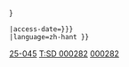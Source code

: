 {{cite journal
 |url=http://shell.sinica.edu.tw/chinese/documentquery_c.php?No=000282
 |author1=[[李彥錚]] |author2=[[巫文隆]] |year=1998
 |title=The Cyclophorids fauna of Taiwan（台灣山蝸牛動物誌）
 |journal=[[貝類學報]] |publisher=[[中華民國貝類學會]]
 |volume=25
 |pages={{{page|{{{pages|45-78}}}}}}
 |access-date={{{access-date|{{{accessdate|2020-12-04}}}}}}
 |language=zh-hant }}<noinclude>


[[Category:貝類學報文獻|25-045]]
[[Category:台灣貝類資料庫參考文獻| T:SD 000282]]
</noinclude><includeonly>
[[Category:台灣貝類資料庫參考文獻|000282]]
</includeonly>